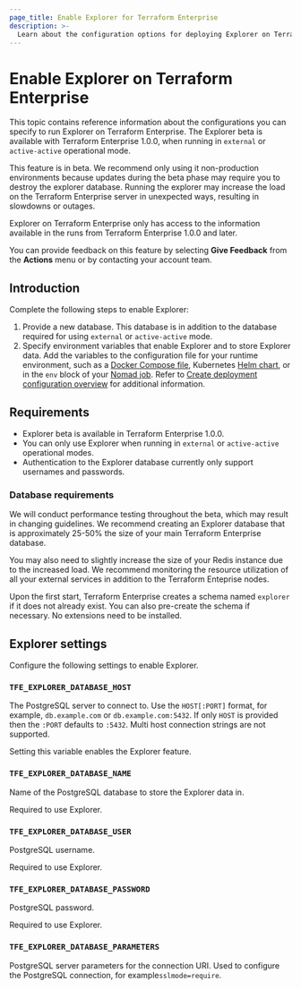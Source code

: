 ```yaml
---
page_title: Enable Explorer for Terraform Enterprise
description: >-
  Learn about the configuration options for deploying Explorer on Terraform Enterprise.
---
```


# Enable Explorer on Terraform Enterprise 

This topic contains reference information about the configurations you can specify to run Explorer on Terraform Enterprise. The Explorer beta is available with Terraform Enterprise 1.0.0, when running in `external` or `active-active` operational mode. 

<Warning>

This feature is in beta. We recommend only using it non-production environments because updates during the beta phase may require you to destroy the explorer database. Running the explorer may increase the load on the Terraform Enterprise server in unexpected ways, resulting in slowdowns or outages.

Explorer on Terraform Enterprise only has access to the information available in the runs from Terraform Enterprise 1.0.0 and later.

</Warning>

You can provide feedback on this feature by selecting **Give Feedback** from the **Actions** menu or by contacting your account team.

## Introduction

Complete the following steps to enable Explorer:

1. Provide a new database. This database is in addition to the database required for using `external` or `active-active` mode.
1. Specify environment variables that enable Explorer and to store Explorer data. Add the variables to the configuration file for your runtime environment, such as a [Docker Compose file](https://docs.docker.com/compose/compose-file/), Kubernetes [Helm chart](https://helm.sh/), or in the `env` block of your [Nomad job](/nomad/docs/job-specification/env). Refer to [Create deployment configuration overview](/terraform/enterprise/deploy/configuration) for additional information.

## Requirements

- Explorer beta is available in Terraform Enterprise 1.0.0. 
- You can only use Explorer when running in `external` or `active-active` operational modes. 
- Authentication to the Explorer database currently only support usernames and passwords.


### Database requirements

We will conduct performance testing throughout the beta, which may result in changing guidelines. We recommend creating an Explorer database that is approximately 25-50% the size of your main Terraform Enterprise database. 

You may also need to slightly increase the size of your Redis instance due to the increased load. We recommend monitoring the resource utilization of all your external services in addition to the Terraform Enteprise nodes. 

Upon the first start, Terraform Enterprise creates a schema named `explorer` if it does not already exist. You can also pre-create the schema if necessary. No extensions need to be installed.

## Explorer settings

Configure the following settings to enable Explorer.

### `TFE_EXPLORER_DATABASE_HOST`

The PostgreSQL server to connect to. Use the `HOST[:PORT]` format, for example, `db.example.com` or `db.example.com:5432`. If only `HOST` is provided then the `:PORT` defaults to `:5432`. Multi host connection strings are not supported. 

Setting this variable enables the Explorer feature.

### `TFE_EXPLORER_DATABASE_NAME`

Name of the PostgreSQL database to store the Explorer data in.

Required to use Explorer.

### `TFE_EXPLORER_DATABASE_USER`

PostgreSQL username.

Required to use Explorer.

### `TFE_EXPLORER_DATABASE_PASSWORD`

PostgreSQL password.

Required to use Explorer.

### `TFE_EXPLORER_DATABASE_PARAMETERS`

PostgreSQL server parameters for the connection URI. Used to configure the PostgreSQL connection, for example`sslmode=require`.

